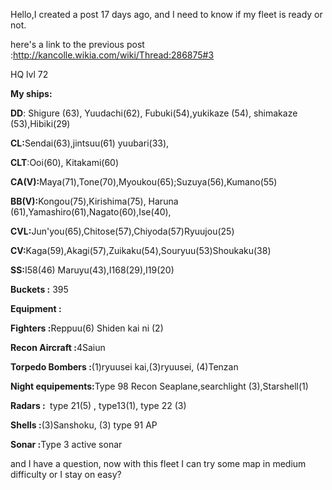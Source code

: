Hello,I created a post 17 days ago, and I need to know if my fleet is ready or not.

here's a link to the previous post :http://kancolle.wikia.com/wiki/Thread:286875#3

HQ lvl 72

'''My ships:'''

'''DD''': Shigure (63), Yuudachi(62), Fubuki(54),yukikaze (54), shimakaze (53),Hibiki(29)

'''CL: '''Sendai(63),jintsuu(61) yuubari(33),

'''CLT''':Ooi(60), Kitakami(60)

'''CA(V): '''Maya(71),Tone(70),Myoukou(65);Suzuya(56),Kumano(55)

'''BB(V): '''Kongou(75),Kirishima(75), Haruna (61),Yamashiro(61),Nagato(60),Ise(40),

'''CVL: '''Jun'you(65),Chitose(57),Chiyoda(57)Ryuujou(25)

'''CV:'''Kaga(59),Akagi(57),Zuikaku(54),Souryuu(53)Shoukaku(38)

'''SS:'''I58(46) Maruyu(43),I168(29),I19(20)

'''Buckets :''' 395

'''Equipment :'''

'''Fighters : '''Reppuu(6) Shiden kai ni (2)

'''Recon Aircraft : '''4Saiun

'''Torpedo Bombers : '''(1)ryuusei kai,(3)ryuusei, (4)Tenzan

'''Night equipements: '''Type 98 Recon Seaplane,searchlight (3),Starshell(1)

'''Radars : ''' type 21(5) , type13(1), type 22 (3)

'''Shells : '''(3)Sanshoku, (3) type 91 AP

'''Sonar : '''Type 3 active sonar

and I have a question, now with this fleet I can try some map in medium difficulty or I stay on easy?<ac_metadata title="Advice for easy difficulty part 2"> </ac_metadata>